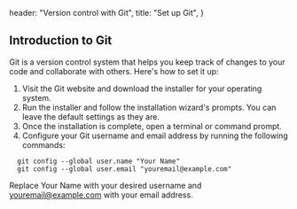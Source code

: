 
  header: "Version control with Git",
  title: "Set up Git",
}

## Introduction to Git

Git is a version control system that helps you keep track of changes to your code and collaborate with others. Here's how to set it up:

1. Visit the Git website and download the installer for your operating system.
1. Run the installer and follow the installation wizard's prompts. You can leave the default settings as they are.
1. Once the installation is complete, open a terminal or command prompt.
1. Configure your Git username and email address by running the following commands:

```
  git config --global user.name "Your Name"
  git config --global user.email "youremail@example.com"
```
Replace Your Name with your desired username and youremail@example.com with your email address.